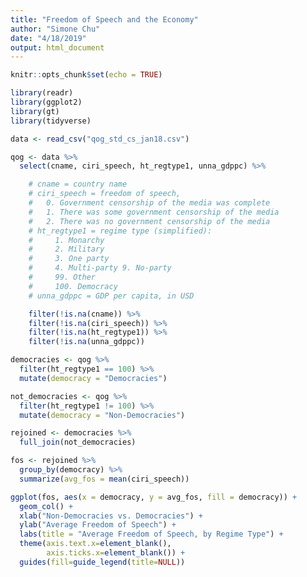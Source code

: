 ```yaml
---
title: "Freedom of Speech and the Economy"
author: "Simone Chu"
date: "4/18/2019"
output: html_document
---
```


```r
knitr::opts_chunk$set(echo = TRUE)

library(readr)
library(ggplot2)
library(gt)
library(tidyverse)
```

```r

data <- read_csv("qog_std_cs_jan18.csv")

```

```r

qog <- data %>%
  select(cname, ciri_speech, ht_regtype1, unna_gdppc) %>%

    # cname = country name
    # ciri_speech = freedom of speech,
    #   0. Government censorship of the media was complete 
    #   1. There was some government censorship of the media 
    #   2. There was no government censorship of the media
    # ht_regtype1 = regime type (simplified):
    #     1. Monarchy
    #     2. Military
    #     3. One party
    #     4. Multi-party 9. No-party
    #     99. Other
    #     100. Democracy
    # unna_gdppc = GDP per capita, in USD

    filter(!is.na(cname)) %>%
    filter(!is.na(ciri_speech)) %>%
    filter(!is.na(ht_regtype1)) %>%
    filter(!is.na(unna_gdppc))

democracies <- qog %>%
  filter(ht_regtype1 == 100) %>%
  mutate(democracy = "Democracies")

not_democracies <- qog %>%
  filter(ht_regtype1 != 100) %>%
  mutate(democracy = "Non-Democracies")

rejoined <- democracies %>%
  full_join(not_democracies) 

```

```r

fos <- rejoined %>%
  group_by(democracy) %>%
  summarize(avg_fos = mean(ciri_speech))

ggplot(fos, aes(x = democracy, y = avg_fos, fill = democracy)) +
  geom_col() +
  xlab("Non-Democracies vs. Democracies") + 
  ylab("Average Freedom of Speech") + 
  labs(title = "Average Freedom of Speech, by Regime Type") + 
  theme(axis.text.x=element_blank(),
        axis.ticks.x=element_blank()) +
  guides(fill=guide_legend(title=NULL))

```

```r


```

